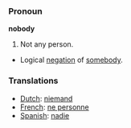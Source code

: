 === Pronoun ===

'''nobody'''

#Not any person.
*Logical [[negation]] of [[somebody]].

=== Translations ===
*[[Dutch]]: [[niemand]]
*[[French]]: [[ne personne]]
*[[Spanish]]: [[nadie]]